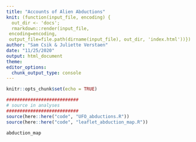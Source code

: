 ```yaml
---
title: "Accounts of Alien Abductions"
knit: (function(input_file, encoding) {
  out_dir <- 'docs';
  rmarkdown::render(input_file,
 encoding=encoding,
 output_file=file.path(dirname(input_file), out_dir, 'index.html'))})
author: "Sam Csik & Juliette Verstaen"
date: "11/25/2020"
output: html_document
theme: 
editor_options: 
  chunk_output_type: console
---
```


```r
knitr::opts_chunk$set(echo = TRUE)
```

```r
###########################
# source in analyses
###########################
source(here::here("code", "UFO_abductions.R"))
source(here::here("code", "leaflet_abduction_map.R"))
```

```r
abduction_map
```

